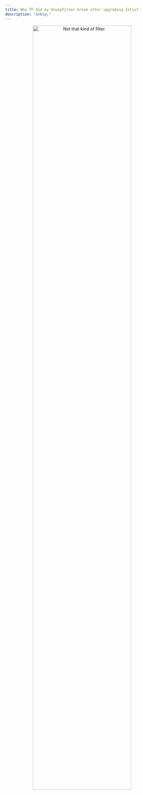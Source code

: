 ```yaml
---
title: Why TF did my EnvoyFilter break after upgrading Istio?
description: "&nbsp;"
---
```


::: {style="text-align: center"}
[![Not that kind of filter.](media/envoy-coffee-filter.png "A kettle pours hot water into a pourover coffee maker with the envoy proxy logo on the side. The pourover rests atop a clear coffee cup sitting on a counter next to a bag of beans and a hand grinder."){width=80%}](https://unsplash.com/photos/dripping-liquid-in-cup-oAYlDfiZcJ0)
:::
